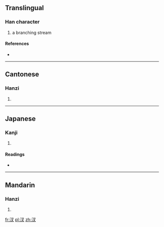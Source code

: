 ==Translingual==

===Han character===
{{Han char|rn=85|rad=水|as=03|sn=6|four=3714<sub>0</sub>|canj=水水戈 (EEI)}}

# a branching stream

====References====
* {{Han ref|kx=0604.100|dkj=17115|dj=0998.050|hdz=31556.040|uh=6C4A|ud=27722|bh=C9FC|bd=51708}}

----

==Cantonese==

===Hanzi===
{{yue-hanzi|jyut=|y=cha1, cha3}}

# {{defn|Cantonese|sort=水03}}

----

==Japanese==

===Kanji===
{{ja-kanji|grade=|rs=水03}}

# {{defn|Japanese|sort=水03}}

====Readings====
* {{ja-readings|on=[[さ]] (sa), [[しゃ]] (sha)|kun=}}

----

==Mandarin==

===Hanzi===
{{cmn-hanzi|pin=[[chà]] ([[cha4]]), [[yuè]] ([[yue4]])|wg=ch'a<sup>4</sup>, yüeh<sup>4</sup>}}

# {{defn|Mandarin|sort=水03}}

[[fr:汊]]
[[pl:汊]]
[[zh:汊]]